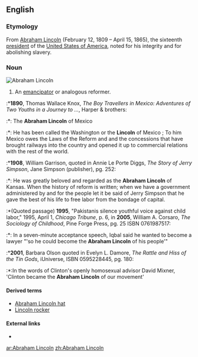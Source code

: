 ==English==

===Etymology===
From [[w:Abraham Lincoln|Abraham Lincoln]] (February 12, 1809 – April 15, 1865), the sixteenth [[president]] of the [[w:United States of America|United States of America]], noted for his integrity and for abolishing slavery. 

===Noun===
[[Image:Abraham Lincoln head on shoulders photo portrait.jpg|thumb|right|Abraham Lincoln]]
{{en-noun}}

# An [[emancipator]] or analogous reformer.
:*'''1890''', Thomas Wallace Knox, ''The Boy Travellers in Mexico: Adventures of Two Youths in a Journey to ...'', Harper & brothers:
:*:{{italbrac|Table of contents, pg. viii}} The '''Abraham Lincoln''' of Mexico
:*:{{italbrac|pg. 124-5}} He has been called the Washington or the '''Lincoln''' of Mexico ; To him Mexico owes the Laws of the Reform and and the concessions that have brought railways into the country and opened it up to commercial relations with the rest of the world.
:*'''1908''', William Garrison, quoted in Annie Le Porte Diggs, ''The Story of Jerry Simpson'', Jane Simpson (publisher), pg. 252:
:*: He was greatly beloved and regarded as the '''Abraham Lincoln''' of Kansas. When the history of reform is written; when we have a government administered by and for the people let it be said of Jerry Simpson that he gave the best of his life to free labor from the bondage of capital.
:*(Quoted passage) '''1995''', "Pakistanis silence youthful voice against child labor," 1995, April 1, ''Chicago Tribune'', p. 6, in '''2005''', William A. Corsaro, ''The Sociology of Childhood'', Pine Forge Press, pg. 25 ISBN 0761987517:
:*: In a seven-minute acceptance speech, Iqbal said he wanted to become a lawyer "'so he could become the '''Abraham Lincoln''' of his people'"
:*'''2001''', Barbara Olson quoted in Evelyn L. Damore, ''The Rattle and Hiss of the Tin Gods'', iUniverse, ISBN 0595228445, pg. 180:
:*:In the words of Clinton's openly homosexual advisor David Mixner, 'Clinton became the '''Abraham Lincoln''' of our movement'

====Derived terms====
*[[Abraham Lincoln hat]]
*[[Lincoln rocker]]

====External links====
* {{projectlink|pedia}}

[[ar:Abraham Lincoln]]
[[zh:Abraham Lincoln]]
